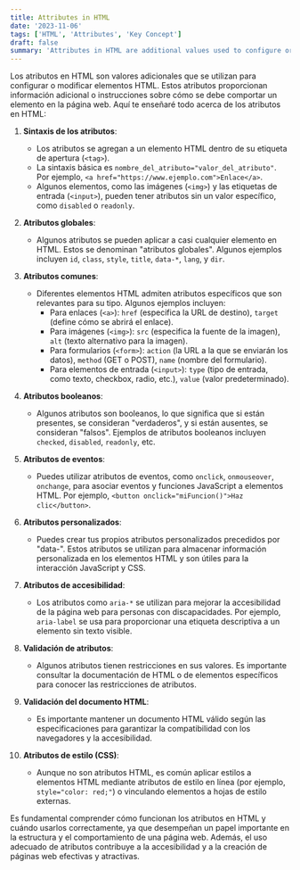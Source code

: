 ```yaml
---
title: Attributes in HTML
date: '2023-11-06'
tags: ['HTML', 'Attributes', 'Key Concept']
draft: false
summary: 'Attributes in HTML are additional values used to configure or modify HTML elements'
---
```


Los atributos en HTML son valores adicionales que se utilizan para configurar o modificar elementos HTML. Estos atributos proporcionan información adicional o instrucciones sobre cómo se debe comportar un elemento en la página web. Aquí te enseñaré todo acerca de los atributos en HTML:

1. **Sintaxis de los atributos**:
   - Los atributos se agregan a un elemento HTML dentro de su etiqueta de apertura (`<tag>`).
   - La sintaxis básica es `nombre_del_atributo="valor_del_atributo"`. Por ejemplo, `<a href="https://www.ejemplo.com">Enlace</a>`.
   - Algunos elementos, como las imágenes (`<img>`) y las etiquetas de entrada (`<input>`), pueden tener atributos sin un valor específico, como `disabled` o `readonly`.

2. **Atributos globales**:
   - Algunos atributos se pueden aplicar a casi cualquier elemento en HTML. Estos se denominan "atributos globales". Algunos ejemplos incluyen `id`, `class`, `style`, `title`, `data-*`, `lang`, y `dir`.

3. **Atributos comunes**:
   - Diferentes elementos HTML admiten atributos específicos que son relevantes para su tipo. Algunos ejemplos incluyen:
     - Para enlaces (`<a>`): `href` (especifica la URL de destino), `target` (define cómo se abrirá el enlace).
     - Para imágenes (`<img>`): `src` (especifica la fuente de la imagen), `alt` (texto alternativo para la imagen).
     - Para formularios (`<form>`): `action` (la URL a la que se enviarán los datos), `method` (GET o POST), `name` (nombre del formulario).
     - Para elementos de entrada (`<input>`): `type` (tipo de entrada, como texto, checkbox, radio, etc.), `value` (valor predeterminado).
   
4. **Atributos booleanos**:
   - Algunos atributos son booleanos, lo que significa que si están presentes, se consideran "verdaderos", y si están ausentes, se consideran "falsos". Ejemplos de atributos booleanos incluyen `checked`, `disabled`, `readonly`, etc.

5. **Atributos de eventos**:
   - Puedes utilizar atributos de eventos, como `onclick`, `onmouseover`, `onchange`, para asociar eventos y funciones JavaScript a elementos HTML. Por ejemplo, `<button onclick="miFuncion()">Haz clic</button>`.

6. **Atributos personalizados**:
   - Puedes crear tus propios atributos personalizados precedidos por "data-". Estos atributos se utilizan para almacenar información personalizada en los elementos HTML y son útiles para la interacción JavaScript y CSS.

7. **Atributos de accesibilidad**:
   - Los atributos como `aria-*` se utilizan para mejorar la accesibilidad de la página web para personas con discapacidades. Por ejemplo, `aria-label` se usa para proporcionar una etiqueta descriptiva a un elemento sin texto visible.

8. **Validación de atributos**:
   - Algunos atributos tienen restricciones en sus valores. Es importante consultar la documentación de HTML o de elementos específicos para conocer las restricciones de atributos.

9. **Validación del documento HTML**:
   - Es importante mantener un documento HTML válido según las especificaciones para garantizar la compatibilidad con los navegadores y la accesibilidad.

10. **Atributos de estilo (CSS)**:
    - Aunque no son atributos HTML, es común aplicar estilos a elementos HTML mediante atributos de estilo en línea (por ejemplo, `style="color: red;"`) o vinculando elementos a hojas de estilo externas.

Es fundamental comprender cómo funcionan los atributos en HTML y cuándo usarlos correctamente, ya que desempeñan un papel importante en la estructura y el comportamiento de una página web. Además, el uso adecuado de atributos contribuye a la accesibilidad y a la creación de páginas web efectivas y atractivas.